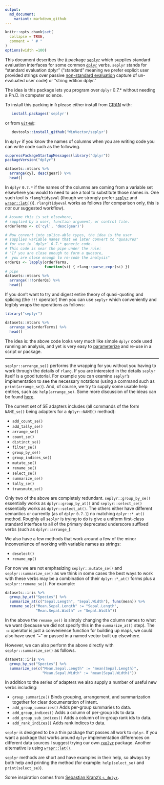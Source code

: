 ```yaml
---
output:
  md_document:
    variant: markdown_github
---
```


<!-- README.md is generated from README.Rmd. Please edit that file -->



```r
knitr::opts_chunk$set(
  collapse = TRUE,
  comment = " # "
)
options(width =100)
```


This document describes the [`R`](https://www.r-project.org) package [`seplyr`](https://github.com/WinVector/seplyr) which supplies *s*tandard *e*valuation interfaces for some common [`dplyr`](https://CRAN.R-project.org/package=dplyr) verbs.
`seplyr` stands for "standard evaluation dplyr" ("standard" meaning we prefer explicit user provided strings over passive [non-standard evaluation](http://adv-r.had.co.nz/Computing-on-the-language.html) capture of un-evaluated user code) or "string edition dplyr."

The idea is this package lets you program over `dplyr` 0.7.* without needing a Ph.D. in computer science.

To install this packing in `R` please either install from [CRAN](https://CRAN.R-project.org/package=seplyr) with:

```r
   install.packages('seplyr')
```

or from [`GitHub`](https://github.com/WinVector/seplyr):
 
```r
   devtools::install_github('WinVector/seplyr')
```

In `dplyr` if you know the names of columns when you are writing code you can write code such as the following.

```r
suppressPackageStartupMessages(library("dplyr"))
packageVersion("dplyr")

datasets::mtcars %>% 
  arrange(cyl, desc(gear)) %>% 
  head()
```

In `dplyr` `0.7.*` if the names of the columns are coming from a variable set elsewhere you would to need to use a tool to substitute those names in. One such tool is `rlang`/`tidyeval` (though we strongly prefer [`seplyr`](https://github.com/WinVector/seplyr/blob/master/README.md) and [`wrapr::let()`](https://github.com/WinVector/wrapr/blob/master/README.md))). `rlang`/`tidyeval` works as follows (for comparison only, this is *not* our suggested workflow).

```r
# Assume this is set elsewhere,
# supplied by a user, function argument, or control file.
orderTerms <- c('cyl', 'desc(gear)')

# Now convert into splice-able types, the idea is the user
# supplies variable names that we later convert to "quosures"
# for use in `dplyr` 0.7.* generic code.
# This code is near the pipe under the rule:
# "If you are close enough to form a quosure, 
#  you are close enough to re-code the analysis"
orderQs <- lapply(orderTerms,
                  function(si) { rlang::parse_expr(si) })
# pipe
datasets::mtcars %>% 
  arrange(!!!orderQs) %>% 
  head()
```

If you don't want to try and digest entire theory of quasi-quoting and splicing (the `!!!` operator) then you can use `seplyr` which conveniently and legibly wraps the operations as follows:

```r
library("seplyr")

datasets::mtcars %>% 
  arrange_se(orderTerms) %>% 
  head()
```

The idea is: the above code looks very much like simple `dplyr` code used running an analysis, and yet is very easy to [parameterize](http://www.win-vector.com/blog/2016/12/parametric-variable-names-and-dplyr/) and re-use in a script or package.

******

`seplyr::arrange_se()` performs the wrapping for you without you having to work through the details of `rlang`.  If you are interested in the details `seplyr` itself is a good tutorial.  For example you can examine `seplyr`'s implementation to see the necessary notations (using a command such as `print(arrange_se)`). And, of course, we try to supply some usable help entries, such as: `help(arrange_se)`.  Some more discussion of the ideas can be found [here](http://www.win-vector.com/blog/2017/07/dplyr-0-7-made-simpler/).

The current set of SE adapters includes (all commands of the form `NAME_se()` being adapters for a `dplyr::NAME()` method):

 * `add_count_se()`
 * `add_tally_se()`
 * `arrange_se()`
 * `count_se()`
 * `distinct_se()`
 * `filter_se()`
 * `group_by_se()`
 * `group_indices_se()`
 * `mutate_se()`
 * `rename_se()`
 * `select_se()`
 * `summarize_se()`
 * `tally_se()`
 * `transmute_se()`

Only two of the above are completely redundant. `seplyr::group_by_se()` essentially works as `dplyr::group_by_at()` and `seplyr::select_se()` essentially works as `dplyr::select_at()`. The others either have different semantics or currently (as of `dplyr` `0.7.1`) no matching `dplyr::*_at()` method.  Roughly all `seplyr` is trying to do is give a uniform first-class standard interface to all of the primary deprecated underscore suffixed verbs (such as `dplyr::arrange_`).

We also have a few methods that work around a few of the minor inconvenience of working with variable names as strings:

* `deselect()`
* `rename_mp()`

For now we are not emphasizing `seplyr::mutate_se()` and `seplyr::summarize_se()` as we think in some cases the best ways to work with these verbs may be a combination of their `dplyr::*_at()` forms plus a `seplyr::rename_se()`.  For example:

```r
datasets::iris %>%
  group_by_at("Species") %>%
  summarize_at(c("Sepal.Length", "Sepal.Width"), funs(mean)) %>%
  rename_se(c("Mean.Sepal.Length" := "Sepal.Length", 
              "Mean.Sepal.Width" := "Sepal.Width"))
```

In the above the `rename_se()` is simply changing the column names to what we want (because we did not specify this in the `summarize_at()` step). The `:=` operator is just a convenience function for building up maps, we could also have used "`=`" or passed in a named vector built up elsewhere.

However, we can also perform the above directly with `seplyr::summarize_se()` as follows.


```r
datasets::iris %>%
  group_by_se("Species") %>%
  summarize_se(c("Mean.Sepal.Length" := "mean(Sepal.Length)", 
                 "Mean.Sepal.Width" := "mean(Sepal.Width)"))
```

In addition to the series of adapters we also supply a number of useful new verbs including:

 * `group_summarize()` Binds grouping, arrangement, and summarization together for clear documentation of intent.
 * `add_group_summaries()` Adds per-group summaries to data.
 * `add_group_indices()` Adds a column of per-group ids to data.
 * `add_group_sub_indices()` Adds a column of in-group rank ids to data.
 * `add_rank_indices()` Adds rank indices to data.

`seplyr` is designed to be a thin package that passes all work to `dplyr`.  If you want a package that works around `dplyr` implementation differences on different data sources I suggest trying our own [`replyr`]( https://CRAN.R-project.org/package=replyr) package. Another alternative is using [`wrapr::let()`](https://github.com/WinVector/wrapr/blob/master/README.md).

`seplyr` methods are short and have examples in their help, so always try both help and printing the method (for example: `help(select_se)` and `print(select_se)`).

Some inspiration comes from [Sebastian Kranz's `s_dplyr`](https://gist.github.com/skranz/9681509).  

